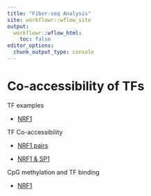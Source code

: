 ```yaml
---
title: "Fiber-seq Analysis"
site: workflowr::wflow_site
output:
  workflowr::wflow_html:
    toc: false
editor_options:
  chunk_output_type: console
---
```


# Co-accessibility of TFs

TF examples 

* [NRF1](TF_examples_NRF1.html)

TF Co-accessibility

* [NRF1 pairs](TF_co-acc_NRF1_pairs.html)

* [NRF1 & SP1](TF_co-acc_NRF1_SP1.html)

CpG methylation and TF binding

* [NRF1](TF_co-acc_NRF1_cpg.html)





